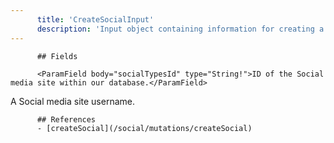 ```yaml
---
      title: 'CreateSocialInput'
      description: 'Input object containing information for creating a new Social.'
---
```

          
          ## Fields
          
          <ParamField body="socialTypesId" type="String!">ID of the Social media site within our database.</ParamField>
<ParamField body="username" type="String!">A Social media site username.</ParamField>
          
          ## References
          - [createSocial](/social/mutations/createSocial)
      